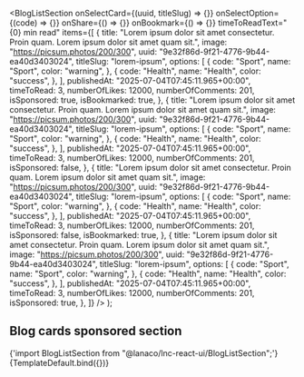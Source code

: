 


<Meta title="Landing sections/Blog List Section" component={BlogListSection} />

  <BlogListSection
    onSelectCard={(uuid, titleSlug) => {}}
    onSelectOption={(code) => {}}
    onShare={() => {}}
    onBookmark={() => {}}
    timeToReadText="{0} min read"
    items={[
      {
        title:
          "Lorem ipsum dolor sit amet consectetur. Proin quam. Lorem ipsum dolor sit amet quam sit.",
        image: "https://picsum.photos/200/300",
        uuid: "9e32f86d-9f21-4776-9b44-ea40d3403024",
        titleSlug: "lorem-ipsum",
        options: [
          {
            code: "Sport",
            name: "Sport",
            color: "warning",
          },
          {
            code: "Health",
            name: "Health",
            color: "success",
          },
        ],
        publishedAt: "2025-07-04T07:45:11.965+00:00",
        timeToRead: 3,
        numberOfLikes: 12000,
        numberOfComments: 201,
        isSponsored: true,
        isBookmarked: true,
      },
      {
        title:
          "Lorem ipsum dolor sit amet consectetur. Proin quam. Lorem ipsum dolor sit amet quam sit.",
        image: "https://picsum.photos/200/300",
        uuid: "9e32f86d-9f21-4776-9b44-ea40d3403024",
        titleSlug: "lorem-ipsum",
        options: [
          {
            code: "Sport",
            name: "Sport",
            color: "warning",
          },
          {
            code: "Health",
            name: "Health",
            color: "success",
          },
        ],
        publishedAt: "2025-07-04T07:45:11.965+00:00",
        timeToRead: 3,
        numberOfLikes: 12000,
        numberOfComments: 201,
        isSponsored: false,
      },
      {
        title:
          "Lorem ipsum dolor sit amet consectetur. Proin quam. Lorem ipsum dolor sit amet quam sit.",
        image: "https://picsum.photos/200/300",
        uuid: "9e32f86d-9f21-4776-9b44-ea40d3403024",
        titleSlug: "lorem-ipsum",
        options: [
          {
            code: "Sport",
            name: "Sport",
            color: "warning",
          },
          {
            code: "Health",
            name: "Health",
            color: "success",
          },
        ],
        publishedAt: "2025-07-04T07:45:11.965+00:00",
        timeToRead: 3,
        numberOfLikes: 12000,
        numberOfComments: 201,
        isSponsored: false,
        isBookmarked: true,
      },
      {
        title:
          "Lorem ipsum dolor sit amet consectetur. Proin quam. Lorem ipsum dolor sit amet quam sit.",
        image: "https://picsum.photos/200/300",
        uuid: "9e32f86d-9f21-4776-9b44-ea40d3403024",
        titleSlug: "lorem-ipsum",
        options: [
          {
            code: "Sport",
            name: "Sport",
            color: "warning",
          },
          {
            code: "Health",
            name: "Health",
            color: "success",
          },
        ],
        publishedAt: "2025-07-04T07:45:11.965+00:00",
        timeToRead: 3,
        numberOfLikes: 12000,
        numberOfComments: 201,
        isSponsored: true,
      },
    ]}
  />
);

## Blog cards sponsored section

<SyntaxHighlighter language="jsx" style={nord}>
  {'import BlogListSection from "@lanaco/lnc-react-ui/BlogListSection";'}
</SyntaxHighlighter>

<Canvas>
  <Story name="Default" args={{}}>
    {TemplateDefault.bind({})}
  </Story>
</Canvas>
